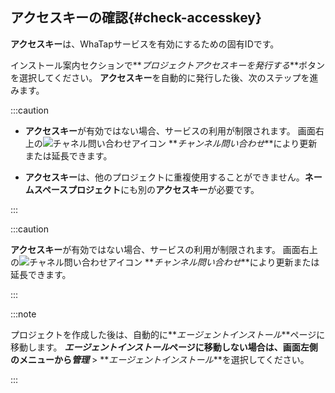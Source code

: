 ## アクセスキーの確認{#check-accesskey}

**アクセスキー**は、WhaTapサービスを有効にするための固有IDです。  

インストール案内セクションで**_プロジェクトアクセスキーを発行する_**ボタンを選択してください。 **アクセスキー**を自動的に発行した後、次のステップを進みます。

<InDoc product='kubernetes'>

:::caution

-   **アクセスキー**が有効ではない場合、サービスの利用が制限されます。 画面右上の![チャネル問い合わせアイコン](/img/ic-message-filled.svg) **_チャンネル問い合わせ_**により更新または延長できます。

-   **アクセスキー**は、他のプロジェクトに重複使用することができません。**ネームスペースプロジェクト**にも別の**アクセスキー**が必要です。

:::

</InDoc>

<Xclude product='kubernetes'>

:::caution

**アクセスキー**が有効ではない場合、サービスの利用が制限されます。 画面右上の![チャネル問い合わせアイコン](/img/ic-message-filled.svg) **_チャンネル問い合わせ_**により更新または延長できます。

:::

</Xclude>

:::note

プロジェクトを作成した後は、自動的に**_エージェントインストール_**ページに移動します。 **_エージェントインストール_**ページに移動しない場合は、画面左側のメニューから**_管理_** > **_エージェントインストール_**を選択してください。

:::
